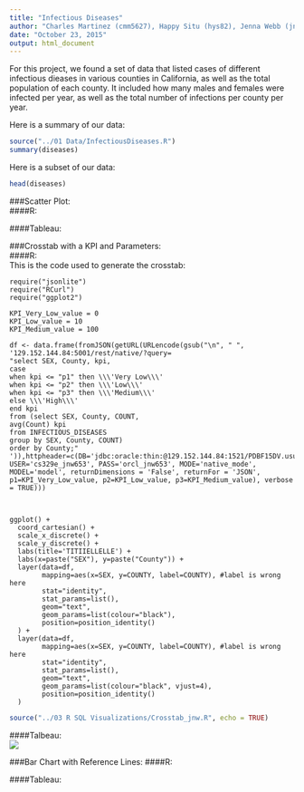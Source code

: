 ```yaml
---
title: "Infectious Diseases"
author: "Charles Martinez (cmm5627), Happy Situ (hys82), Jenna Webb (jnw653)"
date: "October 23, 2015"
output: html_document
---
```


For this project, we found a set of data that listed cases of different infectious dieases in various counties in California, as well as the total population of each county. It included how many males and females were infected per year, as well as the total number of infections per county per year.   


Here is a summary of our data:  

```r
source("../01 Data/InfectiousDiseases.R")
summary(diseases)
```

Here is a subset of our data:  
```r
head(diseases)
```

###Scatter Plot:  
####R:  
  
####Tableau:
  
###Crosstab with a KPI and Parameters:  
####R:  
This is the code used to generate the crosstab:
```
require("jsonlite")
require("RCurl")
require("ggplot2")

KPI_Very_Low_value = 0
KPI_Low_value = 10
KPI_Medium_value = 100

df <- data.frame(fromJSON(getURL(URLencode(gsub("\n", " ", '129.152.144.84:5001/rest/native/?query=
"select SEX, County, kpi, 
case
when kpi <= "p1" then \\\'Very Low\\\'
when kpi <= "p2" then \\\'Low\\\'
when kpi <= "p3" then \\\'Medium\\\'
else \\\'High\\\'
end kpi
from (select SEX, County, COUNT, 
avg(Count) kpi
from INFECTIOUS_DISEASES
group by SEX, County, COUNT)
order by County;"
')),httpheader=c(DB='jdbc:oracle:thin:@129.152.144.84:1521/PDBF15DV.usuniversi01134.oraclecloud.internal', USER='cs329e_jnw653', PASS='orcl_jnw653', MODE='native_mode', MODEL='model', returnDimensions = 'False', returnFor = 'JSON', p1=KPI_Very_Low_value, p2=KPI_Low_value, p3=KPI_Medium_value), verbose = TRUE)))



ggplot() + 
  coord_cartesian() + 
  scale_x_discrete() +
  scale_y_discrete() +
  labs(title='TITIIELLELLE') +
  labs(x=paste("SEX"), y=paste("County")) +
  layer(data=df, 
        mapping=aes(x=SEX, y=COUNTY, label=COUNTY), #label is wrong here
        stat="identity", 
        stat_params=list(), 
        geom="text",
        geom_params=list(colour="black"), 
        position=position_identity()
  ) +
  layer(data=df, 
        mapping=aes(x=SEX, y=COUNTY, label=COUNTY), #label is wrong here
        stat="identity", 
        stat_params=list(), 
        geom="text",
        geom_params=list(colour="black", vjust=4), 
        position=position_identity()
  ) 
```
```r
source("../03 R SQL Visualizations/Crosstab_jnw.R", echo = TRUE)
```
  
####Talbeau:  
![](../02 Tableau/Tableau_Crosstab_jnw.png)

###Bar Chart with Reference Lines: 
####R:  
  
####Tableau:  
